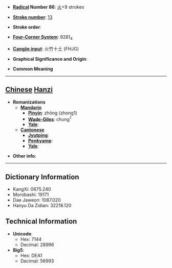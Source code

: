 * '''[[Wiktionary:Chinese radical index| Radical]] Number 86''': [[Wiktionary:Chinese radical index 火|火]]+9 strokes

* '''[[Wiktionary:Chinese total strokes index|Stroke number]]''': [[Wiktionary:Chinese total strokes index 13|13]]

* '''Stroke order''': 

* '''[[Wiktionary:Chinese four corner index|Four-Corner System]]''': 9281<sub>4</sub>

* '''[[Wiktionary:Chinese Cangjie index|Cangjie input]]''': 火竹十土 (FHJG)

* '''Graphical Significance and Origin''': 

* '''Common Meaning'''

----

== [[Chinese]] [[Hanzi]] ==

* '''Romanizations'''
** '''[[Mandarin]]'''
*** '''[[Pinyin]]''': zhōng (zhong1)
*** '''[[Wade-Giles]]''': chung<sup>1</sup>
*** '''[[Yale]]''': 
** '''[[Cantonese]]'''
*** '''[[Jyutping]]''':
*** '''[[Penkyamp]]''': 
*** '''[[Yale]]''': 

* '''Other info''': 

----

== Dictionary Information ==

* KangXi: 0675.240
* Morobashi: 19171
* Dae Jaweon: 1087.020
* Hanyu Da Zidian: 32218.120

== Technical Information ==

* '''Unicode''':
** Hex: 7144
** Decimal: 28996
* '''Big5''':
** Hex: DEA1
** Decimal: 56993